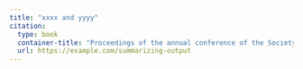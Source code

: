 ```yaml
---
title: "xxxx and yyyy"
citation:
  type: book
  container-title: "Proceedings of the annual conference of the Society for Research"
  url: https://example.com/summarizing-output
---
```

